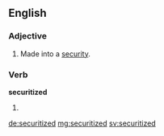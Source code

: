 ==English==

===Adjective===
{{en-adj|-}}

# Made into a [[security]].

===Verb===
'''securitized'''

# {{en-past of|securitize}}

[[de:securitized]]
[[mg:securitized]]
[[sv:securitized]]